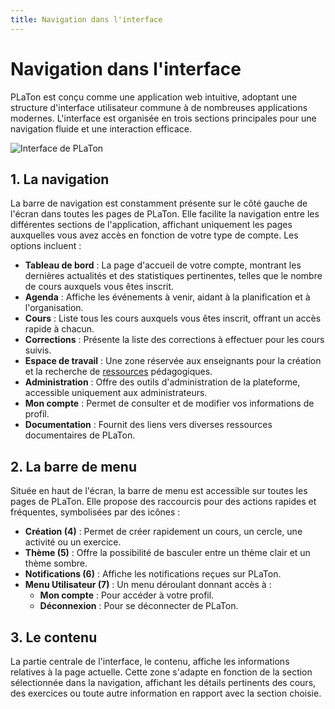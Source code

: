 ```yaml
---
title: Navigation dans l'interface
---
```


# Navigation dans l'interface

PLaTon est conçu comme une application web intuitive, adoptant une structure d'interface utilisateur commune à de nombreuses applications modernes. L'interface est organisée en trois sections principales pour une navigation fluide et une interaction efficace.

![Interface de PLaTon](../../public/screens/dashboard/interface.png)

## 1. La navigation

La barre de navigation est constamment présente sur le côté gauche de l'écran dans toutes les pages de PLaTon. Elle facilite la navigation entre les différentes sections de l'application, affichant uniquement les pages auxquelles vous avez accès en fonction de votre type de compte. Les options incluent :

- **Tableau de bord** :  La page d'accueil de votre compte, montrant les dernières actualités et des statistiques pertinentes, telles que le nombre de cours auxquels vous êtes inscrit.
- **Agenda** : Affiche les événements à venir, aidant à la planification et à l'organisation.
- **Cours** : Liste tous les cours auxquels vous êtes inscrit, offrant un accès rapide à chacun.
- **Corrections** : Présente la liste des corrections à effectuer pour les cours suivis.
- **Espace de travail** : Une zone réservée aux enseignants pour la création et la recherche de [ressources](/resources/types) pédagogiques.
- **Administration** : Offre des outils d'administration de la plateforme, accessible uniquement aux administrateurs.
- **Mon compte** : Permet de consulter et de modifier vos informations de profil.
- **Documentation** : Fournit des liens vers diverses ressources documentaires de PLaTon.


## 2. La barre de menu

Située en haut de l'écran, la barre de menu est accessible sur toutes les pages de PLaTon. Elle propose des raccourcis pour des actions rapides et fréquentes, symbolisées par des icônes :

- **Création (4)** : Permet de créer rapidement un cours, un cercle, une activité ou un exercice.
- **Thème (5)** : Offre la possibilité de basculer entre un thème clair et un thème sombre.
- **Notifications (6)** : Affiche les notifications reçues sur PLaTon.
- **Menu Utilisateur (7)** : Un menu déroulant donnant accès à :
  - **Mon compte** : Pour accéder à votre profil.
  - **Déconnexion** : Pour se déconnecter de PLaTon.

## 3. Le contenu

La partie centrale de l'interface, le contenu, affiche les informations relatives à la page actuelle. Cette zone s'adapte en fonction de la section sélectionnée dans la navigation, affichant les détails pertinents des cours, des exercices ou toute autre information en rapport avec la section choisie.
